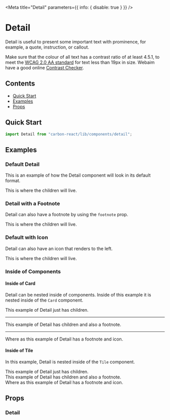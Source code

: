 

<Meta title="Detail" parameters={{ info: { disable: true } }} />

# Detail

Detail is useful to present some important text with prominence, for example, a quote, instruction, or callout.

Make sure that the colour of all text has a contrast ratio of at least 4.5.1,
to meet the [WCAG 2.0 AA standard](https://www.w3.org/TR/UNDERSTANDING-WCAG20/visual-audio-contrast-contrast.html "WCAG 2.0 AA standard")
for text less than 19px in size. Webaim have a good online [Contrast Checker](http://webaim.org/resources/contrastchecker/ "Contrast Checker").

## Contents

- [Quick Start](#quick-start)
- [Examples](#examples)
- [Props](#props)

## Quick Start

```javascript
import Detail from "carbon-react/lib/components/detail";
```

## Examples

### Default Detail

This is an example of how the Detail component will look in its default format.

<Preview>
  <Story name="default">
    <Detail>This is where the children will live.</Detail>
  </Story>
</Preview>

### Detail with a Footnote

Detail can also have a footnote by using the `footnote` prop.

<Preview>
  <Story name="with Footnote">
    <Detail footnote="This is a footnote.">
      This is where the children will live.
    </Detail>
  </Story>
</Preview>

### Default with Icon

Detail can also have an icon that renders to the left.

<Preview>
  <Story name="with icon">
    <Detail icon="bin" footnote="This is a footnote">
      This is where the children will live.
    </Detail>
  </Story>
</Preview>

### Inside of Components

#### Inside of Card

Detail can be nested inside of components. Inside of this example it is nested inside of the `Card` component.

<Preview>
  <Story name="inside of card">
    <Card width="300px">
      <div style={{ paddingTop: "16px" }}>
        <Detail>This example of Detail just has children.</Detail>
      </div>
      <Hr />
      <div style={{ paddingTop: "8px" }}>
        <Detail footnote="This is a footnote">
          This example of Detail has children and also a footnote.
        </Detail>
      </div>
      <Hr />
      <div style={{ paddingBottom: "16px" }}>
        <Detail icon="settings" footnote="This is a footnote">
          Where as this example of Detail has a footnote and icon.
        </Detail>
      </div>
    </Card>
  </Story>
</Preview>

#### Inside of Tile

In this example, Detail is nested inside of the `Tile` component.

<Preview>
  <Story name="inside of tile">
    <Tile width={60}>
      <div style={{ paddingTop: "16px" }}>
        <Detail>This example of Detail just has children.</Detail>
      </div>
      <div style={{ paddingTop: "8px" }}>
        <Detail footnote="This is a footnote">
          This example of Detail has children and also a footnote.
        </Detail>
      </div>
      <div style={{ paddingBottom: "16px" }}>
        <Detail icon="settings" footnote="This is a footnote">
          Where as this example of Detail has a footnote and icon.
        </Detail>
      </div>
    </Tile>
  </Story>
</Preview>

## Props

### Detail

<StyledSystemProps of={Detail} noHeader margin />
